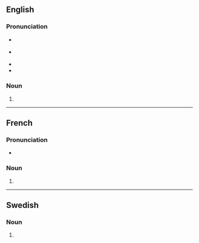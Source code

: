 {{selfref|See also [[Wiktionary:Translations]]}}
==English==

===Pronunciation===
* {{a|GA}} {{IPA|en|/tɹænzˈleɪʃənz/}}
* {{a|RP}} {{IPA|en|/tɹænzˈleɪʃənz/|/tɹænsˈleɪʃənz/|/tɹɑːnzˈleɪʃənz/|/tɹɑːnsˈleɪʃənz/}}
* {{audio|en|en-us-translations.ogg|Audio (US)}}
* {{hyphenation|en|trans|lat|ions}}

===Noun===
{{head|en|noun form}}

# {{plural of|en|translation}}

----

==French==

===Pronunciation===
* {{audio|fr|LL-Q150 (fra)-WikiLucas00-translations.wav|Audio}}

===Noun===
{{head|fr|noun form|g=f}}

# {{plural of|fr|translation}}

----

==Swedish==

===Noun===
{{head|sv|noun form}}

# {{sv-noun-form-indef-gen|translation}}